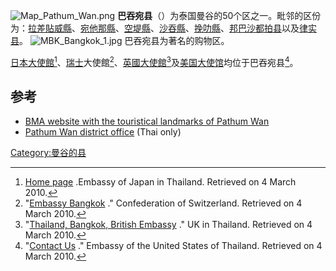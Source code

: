 {{Infobox settlement
| official_name   = 巴吞宛县
| native_name     = ปทุมวัน
| native_name_lang= th
| settlement_type = 区
| image_skyline   = Bangkok, Rama I, MBK, Thailand.jpg
| image_alt       = 300px
| image_caption   = Rama I Road
| image_map       = Amphoe 1007.svg
| subdivision_type  = [[国家|国家]]
| subdivision_name  = {{flag|Thailand}}
| subdivision_type1 = 省
| subdivision_name1 = [[曼谷|曼谷]]
| population_total       = 97533
| population_as_of       = 2003
| population_density_km2 = {{formatnum:11,654|R}} 
| area_total_km2         = {{formatnum:8.37|R}}
| utc_offset             = +7
| latd=13 |latm=44 |lats=12 |latNS=N
| longd=100 |longm=31 |longs=24 |longEW=E
| coordinates_type = type:adm2nd_region:TH
| coordinates_display = inline,title 
}}
[[Image:Map_Pathum_Wan.png|right]]
'''巴吞宛县'''（{{thai|t=ปทุมวัน|phon=Pthumwạn|r=Pathum Wan}}）为泰国曼谷的50个区之一。毗邻的区份为：[[拉差貼威縣|拉差貼威縣]]、[[宛他那縣|宛他那縣]]、[[空堤縣|空堤縣]]、[[沙吞縣|沙吞縣]]、[[挽叻縣|挽叻縣]]、[[邦巴沙都拍县|邦巴沙都拍县]]以及[[律实县|律实县]]。
[[Image:MBK_Bangkok_1.jpg|right]]
巴吞宛县为著名的购物区。

[[日本駐泰國大使館|日本大使館]]<ref>[http://www.th.emb-japan.go.jp/en/index.htm Home page] {{Wayback|url=http://www.th.emb-japan.go.jp/en/index.htm |date=20210124054252 }}.Embassy of Japan in Thailand. Retrieved on 4 March 2010.</ref>、[[瑞士|瑞士]]大使館<ref>"[http://www.eda.admin.ch/bangkok Embassy Bangkok] {{Wayback|url=http://www.eda.admin.ch/bangkok |date=20210304120649 }}." Confederation of Switzerland. Retrieved on 4 March 2010.</ref>、[[英國駐泰國大使館|英國大使館]]<ref>"[http://ukinthailand.fco.gov.uk/en/about-us/our-embassy/contact Thailand, Bangkok, British Embassy] {{webarchive|url=https://web.archive.org/web/20100301203935/http://ukinthailand.fco.gov.uk/en/about-us/our-embassy/contact |date=2010-03-01 }}." UK in Thailand. Retrieved on 4 March 2010.</ref>及[[美國駐泰大使館|美国大使馆]]均位于巴吞宛县<ref>"[http://bangkok.usembassy.gov/contact.html Contact Us] {{webarchive|url=https://web.archive.org/web/20130513060506/http://bangkok.usembassy.gov/contact.html |date=2013-05-13 }}." Embassy of the United States of Thailand. Retrieved on 4 March 2010.</ref>。

==参考==
<references/>
* [https://web.archive.org/web/20050415042654/http://www.bma.go.th/bmaeng/pathumwan/ BMA website with the touristical landmarks of Pathum Wan]
* [https://web.archive.org/web/20051229081223/http://203.155.220.217/pathumwan/ Pathum Wan district office] (Thai only)

[[Category:曼谷的县|Category:曼谷的县]]